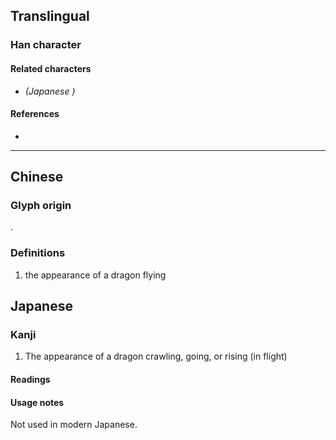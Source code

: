 {{character info}}
==Translingual==

===Han character===
{{Han char|rn=212|rad=龍|as=32|sn=48|four=01211|canj=YPYBP|ids=⿱龍龖}}

====Related characters====
* {{l|mul|[[𮄿]]}} ''(Japanese {{w|extended shinjitai}})''

====References====
* {{Han ref|kx=1537.250|dkj=48845|dj=2078.160|hdz=74806.090|uh=9F98|ud=40856|bh=F9D5|bd=63957}}

----

==Chinese==

===Glyph origin===
{{zh-etym-triple|龍}}.

===Definitions===
{{zh-hanzi}}

# the appearance of a dragon flying

==Japanese==
{{ja-kanji forms|𮄿|龘}}

===Kanji===
{{ja-kanji|grade=|rs=龍32|shin=𮄿}}

# The appearance of a dragon crawling, going, or rising (in flight)

====Readings====
{{ja-readings
|kanon=とう<たふ
}}

====Usage notes====
Not used in modern Japanese.